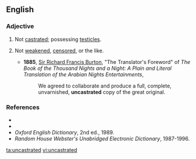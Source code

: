==English==

===Adjective===
{{en-adj|-}}
# {{context|of a male person or animal}} Not [[castrated]]; possessing [[testicles]].
# {{figuratively}} Not [[weaken]]ed, [[censor]]ed, or the like.
#*'''1885''', [[w:Richard_Francis_Burton|Sir Richard Francis Burton]], "The Translator's Foreword" of ''The Book of the Thousand Nights and a Night: A Plain and Literal Translation of the Arabian Nights Entertainments'',
#*:We agreed to collaborate and produce a full, complete, unvarnished, '''uncastrated''' copy of the great original.

===References===
* {{R:Webster 1828}}
* {{R:Dictionary.com}}
*''Oxford English Dictionary'', 2nd ed., 1989.
*''Random House Webster's Unabridged Electronic Dictionary'', 1987-1996.

[[ta:uncastrated]]
[[vi:uncastrated]]